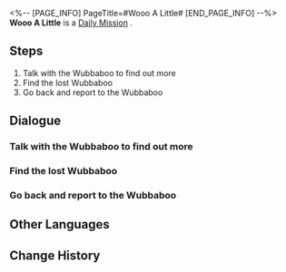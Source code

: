 <%-- [PAGE_INFO]
PageTitle=#Wooo A Little#
[END_PAGE_INFO] --%>
{{Stub|Dialogue, characters, and location(s)}}
{{Mission Infobox
|id            = 3000201
|title         = 
|image         = Mission Wooo A Little.png
|type          = Daily
|event_name    = 
|chapter       = 
|requirements  = 
|summary       = <!--official mission summary from Fate's Atlas-->
|characters    = <!--characters that appear in this mission-->
|startLocation = <!--location as it intially appears on the mission screen-->
|world         = <!--i.e. Penacony-->
|area          = <!--i.e. A Child's Dream-->
|prev          = 
|next          = 
|exp           = 
|credits       = 5000
|stellarJade   = 
|other         = {{Card List||delim=;}}
}}
'''Wooo A Little''' is a [[Daily Mission]]<!--in [world]-->.

==Steps==
# Talk with the Wubbaboo to find out more
# Find the lost Wubbaboo
# Go back and report to the Wubbaboo

<!--
==Gameplay Notes==

--><!--
==Trial Character==

-->
==Dialogue==
{{Stub Dialogue}}
===Talk with the Wubbaboo to find out more===
{{Mission Description|type=daily|location=<!--to be added-->|You come across a Wubbaboo that looks distressed. Go and ask what's going on.}}
{{Dialogue Start}}
:{{tx}}
{{Dialogue End}}

===Find the lost Wubbaboo===
{{Mission Description|type=daily|location=<!--to be added-->|update|Wub-boohoo, wub-boohoo... I can't find my way back...}}
{{Dialogue Start}}
:{{tx}}
{{Dialogue End}}

===Go back and report to the Wubbaboo===
{{Mission Description|type=daily|location=<!--to be added-->|update|The lost Wubbaboo doesn't seem to be the sharpest tool in the shed. Let's go back and report the situation!}}
{{Dialogue Start}}
:{{tx}}
{{Dialogue End}}

==Other Languages==
{{Other Languages
|en   = Wooo A Little
|zhs  = 呜呜一下
|zht  = 嗚嗚一下
|ja   = ウーウーっとな！
|ko   = 훌쩍훌쩍
|es   = Un poco de buuu
|fr   = Youhou
|ru   = Скажите «Ву-ву-ву»
|th   = วูวู กันสักหน่อย
|vi   = Wo Wo Xem Nào!
|de   = Ein bisschen Wuh-wuh
|id   = Woo Woo Sebentar
|pt   = Comemore um Pouquinho
}}

==Change History==
{{Change History|1.0}}

